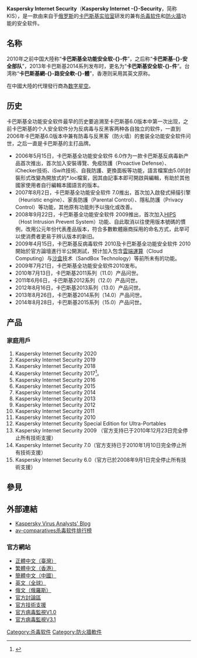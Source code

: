 {{expert|time = 2015-08-06}}
{{noteTA
| G1=IT
| T=zh:Kaspersky Internet Security; zh-hk:Kaspersky Internet Security; zh-tw:卡巴斯基網路安全軟體; zh-cn:卡巴斯基安全软件;
| 1=zh-hk:Kaspersky Internet Security; zh-tw:卡巴斯基網路安全軟體; zh-cn:卡巴斯基安全软件;
| 2=zh:卡巴斯基全功能安全软件; zh-hk:Kaspersky Internet Security; zh-tw:卡巴斯基網路安全軟體;
| 3=zh-hk:Kaspersky Anti-Virus; zh-cn:卡巴斯基反病毒软件; zh-tw:卡巴斯基防毒軟體;
}}

{{Infobox Software
| name = Kaspersky Internet Security
| logo= [[File:Kaspersky_Lab_logo.svg|250px]]<br>[[File:Kaspesky_Antivirus_logo.png|100px]]
| screenshot = 
| caption = Kaspersky Internet Security 2016
| developer = [[Kaspersky_Lab|Kaspersky Lab]]
| latest_release_version = 2019 (19.0.0.1088)(windows)<br>2018 (18.0.2.60)(mac OS X)
| latest release date =
| latest_preview_version = <!-- <ref>[http://devbuilds.kaspersky-labs.com/devbuilds/ 存於卡巴斯基FTP伺服器內的候選釋出版]</ref> -->
| latest_preview_date = <!-- {{release date|yyyy|mm|dd}} -->
| operating_system = [[Microsoft_Windows|Microsoft Windows]]，[[Macintosh|Macintosh]]，[[Linux|Linux]]
| genre = [[防毒軟體|防毒軟體]]
| license = [[專屬軟體|專屬]]
| website = https://www.kaspersky.com/internet-security
}}
'''Kaspersky Internet Security'''（'''Kaspersky Internet -{}-Security'''，简称KIS），是一款由来自于[[俄罗斯|俄罗斯]]的[[卡巴斯基实验室|卡巴斯基实验室]]研发的兼有[[杀毒软件|杀毒软件]]和[[防火牆|防火牆]]功能的安全软件。

== 名称 ==
2010年之前中国大陸称“'''卡巴斯基全功能安全软-{}-件'''”，之后称“'''卡巴斯基-{}-安全部队'''”，2013年卡巴斯基2014系列发布时，更名为“'''卡巴斯基安全软-{}-件'''”。台湾称“'''卡巴斯基網-{}-路安全軟-{}-體'''”，香港则采用其英文原称。

在中國大陸的代理發行商為[[数字星空|数字星空]]。

== 历史 ==
卡巴斯基全功能安全软件最早的历史要追溯至卡巴斯基6.0版本中第一次出现，之前卡巴斯基的个人安全软件分为反病毒与反黑客两种各自独立的软件，一直到2006年卡巴斯基6.0版本中兼有防毒与反黑客（防火墙）的套装全功能安全软件问世，之后一直是卡巴斯基的主打品牌。

* 2006年5月15日，卡巴斯基全功能安全软件 6.0作为一款卡巴斯基反病毒新产品首次推出，首次加入安裝導覽、免疫防護（Proactive Defense）、iChecker技術、iSwift技術、自我防護、更換面板等功能，語言檔案由5.0的封裝形式改變為開放式的*.loc檔案，因其由記事本即可開啟與編輯，有助於其他國家使用者自行編輯本國語言的版本。
* 2007年8月2日，卡巴斯基全功能安全软件 7.0推出，首次加入啟發式掃描引擎（Heuristic engine）、家長防護（Parental Control）、隱私防護（Privacy Control）等功能，其他原有功能則予以強化或改善。
* 2008年9月22日，卡巴斯基全功能安全软件 2009推出，首次加入[[入侵预防系统|HIPS]]（Host Intrusion Prevent System）功能、自此取消以往使用版本號碼的慣例，改用公元年份代表產品版本，符合多數軟體廠商採用的命名方式，此举可以使消费者更易于辨认版本的新旧。
* 2009年4月15日，卡巴斯基反病毒软件 2010及卡巴斯基全功能安全软件 2010開始於官方論壇進行半公開測試，预计加入包含[[雲端運算|雲端運算]]（Cloud Computing）与[[沙盒_(計算機安全)|沙盒]]技术（SandBox Technology）等前所未有的功能。
* 2009年7月21日，卡巴斯基全功能安全软件2010发布。
* 2010年7月13日，卡巴斯基2011系列（11.0）产品问世。
* 2011年6月6日，卡巴斯基2012系列（12.0）产品问世。
* 2012年8月16日，卡巴斯基2013系列（13.0）产品问世。
* 2013年8月26日，卡巴斯基2014系列（14.0）产品问世。
* 2014年8月28日，卡巴斯基2015系列（15.0）产品问世。

== 产品 ==
=== 家庭用戶 ===
# Kaspersky Internet Security 2020
# Kaspersky Internet Security 2019
# Kaspersky Internet Security 2018
# Kaspersky Internet Security 2017<ref>{{Cite web|url = http://support.kaspersky.com/us/12742|title = 卡巴斯基安全软件2017问世|accessdate = |author = |date = |publisher = 卡巴斯基实验室|language = en|archive-date = 2020-10-22|archive-url = https://web.archive.org/web/20201022011722/https://support.kaspersky.com/us/12742|dead-url = no}}</ref>。
# Kaspersky Internet Security 2016
# Kaspersky Internet Security 2015
# Kaspersky Internet Security 2014
# Kaspersky Internet Security 2013
# Kaspersky Internet Security 2012
# Kaspersky Internet Security 2011
# Kaspersky Internet Security 2010
# Kaspersky Internet Security Special Edition for Ultra-Portables
# Kaspersky Internet Security 2009 （官方支持已于2010年12月23日完全停止所有技術支援）
# Kaspersky Internet Security 7.0（官方支持已于2010年1月10日完全停止所有技術支援）
# Kaspersky Internet Security 6.0（官方已於2008年9月1日完全停止所有技術支援）

== 參見 ==
{{reflist}}

== 外部連結 ==
* [http://www.viruslist.com/en/weblog/ Kaspersky Virus Analysts' Blog] {{Wayback|url=http://www.viruslist.com/en/weblog/ |date=20100205223909 }}
* [http://www.av-comparatives.org/ av-comparatives杀毒软件排行榜]{{Wayback|url=http://www.av-comparatives.org/ |date=20101130015217 }}

=== 官方網站 ===
* [http://www.kaspersky.com.tw/ 正體中文（臺灣）] {{Wayback|url=http://www.kaspersky.com.tw/ |date=20210224144924 }}
* [http://www.kaspersky.com.hk/ 繁體中文（香港）] {{Wayback|url=http://www.kaspersky.com.hk/ |date=20210224144924 }}
* [http://www.kaspersky.com.cn/ 簡體中文（中國）]{{Wayback|url=http://www.kaspersky.com.cn/ |date=20070301085350 }}
* [http://www.kaspersky.com/ 英文（全球）]{{Wayback|url=http://www.kaspersky.com/ |date=20180128030535 }}
* [http://www.kaspersky.ru/ 俄文（俄羅斯）] {{Wayback|url=http://www.kaspersky.ru/ |date=20210225062217 }}
* [http://forum.kaspersky.com/ 官方討論區] {{Wayback|url=http://forum.kaspersky.com/ |date=20200707234510 }}
* [http://support.kaspersky.com/ 官方技術支援] {{Wayback|url=http://support.kaspersky.com/ |date=20210224144935 }}
* [http://www.kaspersky.com/viruswatchlite 官方病毒監視V1.0] {{Wayback|url=http://www.kaspersky.com/viruswatchlite |date=20160813033047 }}
* [http://www.kaspersky.com/viruswatch3 官方病毒監視V3.1] {{Wayback|url=http://www.kaspersky.com/viruswatch3 |date=20140621041914 }}

{{杀毒软件}}
[[Category:杀毒软件|Category:杀毒软件]]
[[Category:防火牆軟件|Category:防火牆軟件]]